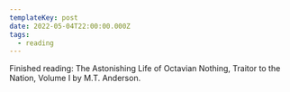 ```yaml
---
templateKey: post
date: 2022-05-04T22:00:00.000Z
tags:
  - reading
---
```

Finished reading: The Astonishing Life of Octavian Nothing, Traitor to the Nation, Volume I by M.T. Anderson.